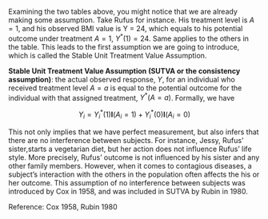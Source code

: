 Examining the two tables above, you might notice that we are already making some assumption. Take Rufus for instance. His treatment level is $A=1$, and his observed BMI value is Y = 24, which equals to his potential outcome under treatment $A=1$, $Y^{*}(1)=24$. Same applies to the others in the table. This leads to the first assumption we are going to introduce, which is called the Stable Unit Treatment Value Assumption.

**Stable Unit Treatment Value Assumption (SUTVA or the consistency assumption)**: 
the actual observed response, $Y$, for an individual who received treatment level $A=a$ is equal to the potential outcome for the individual with that assigned treatment, $Y^{*}(A=a)$. Formally, we have

$$Y_{i} = Y_{i}^{*}(1){\mathbf{I}}(A_{i} = 1) + Y_{i}^{*}(0){\mathbf{I}}(A_{i} = 0)$$

This not only implies that we have perfect measurement, but also infers that there are no interference between subjects. For instance, Jessy, Rufus' sister,starts a vegetarian diet, but her action does not influence Rufus' life style. More precisely, Rufus' outcome is not influenced by his sister and any other family members. However, when it comes to contagious diseases, a subject's interaction with the others in the population often affects the his or her outcome. This assumption of no interference between subjects was introduced by Cox in 1958, and was included in SUTVA by Rubin in 1980.

Reference:
Cox 1958, Rubin 1980
